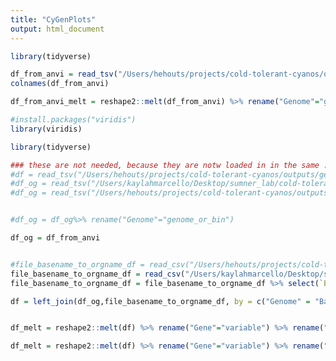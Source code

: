 ```yaml
---
title: "CyGenPlots"
output: html_document
---
```

```r
library(tidyverse)
```

```r
df_from_anvi = read_tsv("/Users/hehouts/projects/cold-tolerant-cyanos/outputs/gene-hits/gene_hit_matrix_output.tsv")
colnames(df_from_anvi)
```

```r
df_from_anvi_melt = reshape2::melt(df_from_anvi) %>% rename("Genome"="genome_or_bin") %>% rename("Gene"="variable") %>% rename("Gene_Count"="value")
```



```r
#install.packages("viridis")
library(viridis)

library(tidyverse)
```

```r


### these are not needed, because they are notw loaded in in the same .Rmd that they are used in 
#df = read_tsv("/Users/hehouts/projects/cold-tolerant-cyanos/outputs/gene-hits/gene_hit_matrix_output.tsv")
#df_og = read_tsv("/Users/kaylahmarcello/Desktop/sumner_lab/cold-tolerant-cyanos/outputs/gene-hits/gene_hit_matrix_output.tsv")
#df_og = read_tsv("/Users/hehouts/projects/cold-tolerant-cyanos/outputs/gene-hits/gene_hit_matrix_output.tsv")


#df_og = df_og%>% rename("Genome"="genome_or_bin")

df_og = df_from_anvi


#file_basename_to_orgname_df = read_csv("/Users/hehouts/projects/cold-tolerant-cyanos/R/genome-filename-to-basename.csv")
file_basename_to_orgname_df = read_csv("/Users/kaylahmarcello/Desktop/sumner_lab/cold-tolerant-cyanos/R/anvio-filename-organismname.csv")
file_basename_to_orgname_df = file_basename_to_orgname_df %>% select(`Base Name`, `Organism Name`, `Temp`) %>% rename(Name = `Organism Name`)

df = left_join(df_og,file_basename_to_orgname_df, by = c("Genome" = "Base Name")) %>% select(!Genome) %>% relocate("Name") %>% rename (Genome = "Name")


df_melt = reshape2::melt(df) %>% rename("Gene"="variable") %>% rename("Gene_Count"="value") %>%  mutate(Gene_Count = as.factor(Gene_Count))

df_melt = reshape2::melt(df) %>% rename("Gene"="variable") %>% rename("Gene_Count"="value") %>%  mutate(Gene_Count = as.factor(Gene_Count))



```
